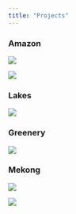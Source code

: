 ```yaml
---
title: "Projects"
---
```


### Amazon
::: {.grid}
::: {.g-col-6}
[![](/images/Slide4.jpeg)](Amazon/amazon_pub.qmd){fig-alt="Amazon"}
:::

::: {.g-col-6}
[![](/images/amazon_three/Slide1.png)](Amazon/amazon_three.qmd){fig-alt="Three Amazons"}
:::
:::

::: {.grid}
::: {.g-col-6}
### Lakes
[![](/images/Slide6.jpeg)](Lakes/lakes_pub.qmd){fig-alt="Lakes"}
:::

::: {.g-col-6}
### Greenery
[![](/images/skyrise.png)](https://storymaps.arcgis.com/stories/25467ad902224761b111cd5f588f8d0e){fig-alt="Skyrise greenery"}
:::
:::

### Mekong
::: {.grid}
::: {.g-col-6}
[![](/images/Slide8.jpeg)](Mekong/dams_pub.qmd){fig-alt="Mekong"}
:::

::: {.g-col-6}
[![](/images/story.png)](Mekong/dams_story.html){fig-alt="Story"}
:::
:::
